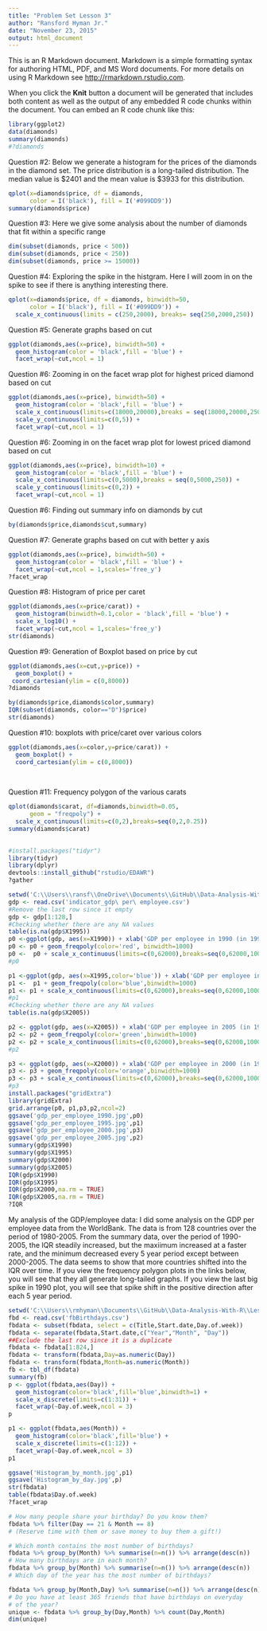 ```yaml
---
title: "Problem Set Lesson 3"
author: "Ransford Hyman Jr."
date: "November 23, 2015"
output: html_document
---
```


This is an R Markdown document. Markdown is a simple formatting syntax for authoring HTML, PDF, and MS Word documents. For more details on using R Markdown see <http://rmarkdown.rstudio.com>.

When you click the **Knit** button a document will be generated that includes both content as well as the output of any embedded R code chunks within the document. You can embed an R code chunk like this:

```r
library(ggplot2)
data(diamonds)
summary(diamonds)
#?diamonds
```

Question #2: Below we generate a histogram for the prices of the diamonds in the diamond set.  The price distribution is a long-tailed distribution.  The median value is $2401 and the mean value is $3933 for this distribution.

```r
qplot(x=diamonds$price, df = diamonds,
      color = I('black'), fill = I('#099DD9'))
summary(diamonds$price)
```

Question #3: Here we give some analysis about the number of diamonds that fit within a specific range
```r
dim(subset(diamonds, price < 500))
dim(subset(diamonds, price < 250))
dim(subset(diamonds, price >= 15000))
```
Question #4: Exploring the spike in the histgram.  Here I will zoom in on the spike to see if there is anything interesting there.
```r
qplot(x=diamonds$price, df = diamonds, binwidth=50,
      color = I('black'), fill = I('#099DD9')) +
  scale_x_continuous(limits = c(250,2000), breaks= seq(250,2000,250))
```
Question #5: Generate graphs based on cut

```r
ggplot(diamonds,aes(x=price), binwidth=50) + 
  geom_histogram(color = 'black',fill = 'blue') +
  facet_wrap(~cut,ncol = 1)
```

Question #6: Zooming in on the facet wrap plot for highest priced diamond based on cut
```r
ggplot(diamonds,aes(x=price), binwidth=50) + 
  geom_histogram(color = 'black',fill = 'blue') +
  scale_x_continuous(limits=c(18000,20000),breaks = seq(18000,20000,250)) +
  scale_y_continuous(limits=c(0,5)) +
  facet_wrap(~cut,ncol = 1)

```

Question #6: Zooming in on the facet wrap plot for lowest priced diamond based on cut
```r
ggplot(diamonds,aes(x=price), binwidth=10) + 
  geom_histogram(color = 'black',fill = 'blue') +
  scale_x_continuous(limits=c(0,5000),breaks = seq(0,5000,250)) +
  scale_y_continuous(limits=c(0,2)) +
  facet_wrap(~cut,ncol = 1)

```
Question #6: Finding out summary info on diamonds by cut

```r
by(diamonds$price,diamonds$cut,summary)
```

Question #7: Generate graphs based on cut with better y axis

```r
ggplot(diamonds,aes(x=price), binwidth=50) + 
  geom_histogram(color = 'black',fill = 'blue') +
  facet_wrap(~cut,ncol = 1,scales='free_y')
?facet_wrap
```

Question #8: Histogram of price per caret
```r
ggplot(diamonds,aes(x=price/carat)) + 
  geom_histogram(binwidth=0.1,color = 'black',fill = 'blue') +
  scale_x_log10() +
  facet_wrap(~cut,ncol = 1,scales='free_y')
str(diamonds)
```

Question #9: Generation of Boxplot based on price by cut
```r
ggplot(diamonds,aes(x=cut,y=price)) + 
  geom_boxplot() +
 coord_cartesian(ylim = c(0,8000))
?diamonds
```

```r
by(diamonds$price,diamonds$color,summary)
IQR(subset(diamonds, color=="D")$price)
str(diamonds)
```

Question #10: boxplots with price/caret over various colors
```r
ggplot(diamonds,aes(x=color,y=price/carat)) + 
  geom_boxplot() +
  coord_cartesian(ylim = c(0,8000))
  
 
```

Question #11: Frequency polygon of the various carats
```r
qplot(diamonds$carat, df=diamonds,binwidth=0.05,
      geom = "freqpoly") + 
  scale_x_continuous(limits=c(0,2),breaks=seq(0,2,0.25))
summary(diamonds$carat)
  
```

```r
#install.packages("tidyr")
library(tidyr)
library(dplyr)
devtools::install_github("rstudio/EDAWR")
?gather
```

```r
setwd('C:\\Users\\ransf\\OneDrive\\Documents\\GitHub\\Data-Analysis-With-R\\Lesson3')
gdp <- read.csv('indicator_gdp\ per\ employee.csv')
#Remove the last row since it empty
gdp <- gdp[1:128,]
#Checking whether there are any NA values
table(is.na(gdp$X1995))
p0 <-ggplot(gdp, aes(x=X1990)) + xlab('GDP per employee in 1990 (in 1990 US dollars)') + ylab('Number of countries')
p0 <- p0 + geom_freqpoly(color='red', binwidth=1000)
p0 <-  p0 + scale_x_continuous(limits=c(0,62000),breaks=seq(0,62000,10000))
#p0

p1 <-ggplot(gdp, aes(x=X1995,color='blue')) + xlab('GDP per employee in 1995 (in 1990 US dollars)') + ylab('Number of countries')
p1 <-  p1 + geom_freqpoly(color='blue',binwidth=1000)
p1 <- p1 + scale_x_continuous(limits=c(0,62000),breaks=seq(0,62000,10000))
#p1
#Checking whether there are any NA values
table(is.na(gdp$X2005))

p2 <- ggplot(gdp, aes(x=X2005)) + xlab('GDP per employee in 2005 (in 1990 US dollars)') + ylab('Number of countries')
p2 <- p2 + geom_freqpoly(color='green',binwidth=1000)
p2 <- p2 + scale_x_continuous(limits=c(0,62000),breaks=seq(0,62000,10000))
#p2

p3 <- ggplot(gdp, aes(x=X2000)) + xlab('GDP per employee in 2000 (in 1990 US dollars)') + ylab('Number of countries')
p3 <- p3 + geom_freqpoly(color='orange',binwidth=1000)
p3 <- p3 + scale_x_continuous(limits=c(0,62000),breaks=seq(0,62000,10000))
#p3
install.packages("gridExtra")
library(gridExtra)
grid.arrange(p0, p1,p3,p2,ncol=2)
ggsave('gdp_per_employee_1990.jpg',p0)
ggsave('gdp_per_employee_1995.jpg',p1)
ggsave('gdp_per_employee_2000.jpg',p3)
ggsave('gdp_per_employee_2005.jpg',p2)
summary(gdp$X1990)
summary(gdp$X1995)
summary(gdp$X2000)
summary(gdp$X2005)
IQR(gdp$X1990)
IQR(gdp$X1995)
IQR(gdp$X2000,na.rm = TRUE)
IQR(gdp$X2005,na.rm = TRUE)
?IQR
```
My analysis of the GDP/employee data:
I did some analysis on the GDP per employee data from the WorldBank. The data is from 128 countries over the period of 1980-2005. From the summary data, over the period of 1990-2005, the IQR steadily increased, but the maxiimum increased at a faster rate, and the minimum decreased every 5 year period except between 2000-2005. The data seems to show that more countries shifted into the IQR over time. If you view the frequency polygon plots in the links below, you will see that they all generate long-tailed graphs. If you view the last big spike in 1990 plot, you will see that spike shift in the positive direction after each 5 year period.

```r
setwd('C:\\Users\\rmhyman\\Documents\\GitHub\\Data-Analysis-With-R\\Lesson3')
fbd <- read.csv('fbBirthdays.csv')
fbdata <- subset(fbdata, select = c(Title,Start.date,Day.of.week))
fbdata <- separate(fbdata,Start.date,c("Year","Month", "Day"))
##Exclude the last row since it is a duplicate
fbdata <- fbdata[1:824,]
fbdata <- transform(fbdata,Day=as.numeric(Day))
fbdata <- transform(fbdata,Month=as.numeric(Month))
fb <- tbl_df(fbdata)
summary(fb)
p <- ggplot(fbdata,aes(Day)) +
  geom_histogram(color='black',fill='blue',binwidth=1) +
  scale_x_discrete(limits=c(1:31)) +
  facet_wrap(~Day.of.week,ncol = 3)
p

p1 <- ggplot(fbdata,aes(Month)) +
  geom_histogram(color='black',fill='blue') +
  scale_x_discrete(limits=c(1:12)) +
  facet_wrap(~Day.of.week,ncol = 3)
p1

ggsave('Histogram_by_month.jpg',p1)
ggsave('Histogram_by_day.jpg',p)
str(fbdata)
table(fbdata$Day.of.week)
?facet_wrap
```

```r
# How many people share your birthday? Do you know them?
fbdata %>% filter(Day == 21 & Month == 8) 
# (Reserve time with them or save money to buy them a gift!)

# Which month contains the most number of birthdays?
fbdata %>% group_by(Month) %>% summarise(n=n()) %>% arrange(desc(n))
# How many birthdays are in each month?
fbdata %>% group_by(Month) %>% summarise(n=n()) %>% arrange(desc(n))
# Which day of the year has the most number of birthdays?

fbdata %>% group_by(Month,Day) %>% summarise(n=n()) %>% arrange(desc(n))
# Do you have at least 365 friends that have birthdays on everyday
# of the year?
unique <- fbdata %>% group_by(Day,Month) %>% count(Day,Month)
dim(unique)
```